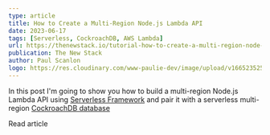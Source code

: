 ```yaml
---
type: article
title: How to Create a Multi-Region Node.js Lambda API
date: 2023-06-17
tags: [Serverless, CockroachDB, AWS Lambda]
url: https://thenewstack.io/tutorial-how-to-create-a-multi-region-node-js-lambda-api/
publication: The New Stack
author: Paul Scanlon
logo: https://res.cloudinary.com/www-paulie-dev/image/upload/v1665235257/paulie.dev/Logos/tns-logo_miu6qk.png
---
```


In this post I'm going to show you how to build a multi-region Node.js Lambda API using
[Serverless Framework](https://www.serverless.com/) and pair it with a serverless multi-region
[CockroachDB database](https://www.cockroachlabs.com/product/)

<Cta href='https://thenewstack.io/tutorial-how-to-create-a-multi-region-node-js-lambda-api/'>
  Read article
</Cta>
